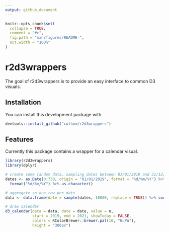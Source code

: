 ```yaml
---
output: github_document
---
```


<!-- README.md is generated from README.Rmd. Please edit that file -->

```r

knitr::opts_chunk$set(
  collapse = TRUE,
  comment = "#>",
  fig.path = "man/figures/README-",
  out.width = "100%"
)

```

# r2d3wrappers

The goal of r2d3wrappers is to provide an easy interface to common D3 visuals.

## Installation

You can install this development package with

```r
devtools::install_github("cwthom/r2d3wrappers")
```
## Features

Currently this package contains a wrapper for a calendar visual.

```r

library(r2d3wrappers)
library(dplyr)

# create some random data, sampling dates between 01/01/2019 and 31/12/2020
dates <- as.Date(0:730, origin = "01/01/2019", format = "%d/%m/%Y") %>% 
  format("%d/%m/%Y") %>% as.character()

# aggregate so one row per date
data <- data.frame(date = sample(dates, 10000, replace = TRUE)) %>% count(date)

# draw calendar
d3_calendar(data = data, date = date, value = n, 
            start = 2019, end = 2021, showToday = FALSE,
            colors = RColorBrewer::brewer.pal(10, "BuPu"),
            height = "300px")
```
